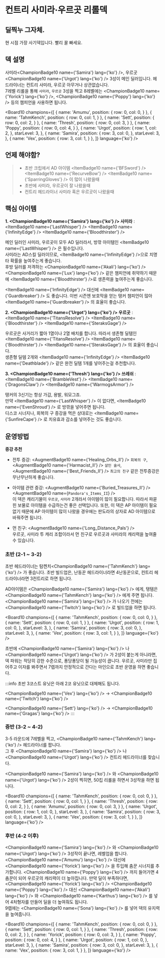 # 컨트리 사미라·우르곳 리롤덱

## 딜찍누 그자체.

현 시점 가장 사기덱입니다. 빨리 꿀 빠세요.

## 덱 설명

사미라<ChampionBadge10 name={'Samira'} lang={'ko'} />, 우르곳<ChampionBadge10 name={'Urgot'} lang={'ko'} /> 3성이 메인 딜러입니다.
헤드라이너는 컨트리 사미라, 우르곳 아무거나 상관없습니다. <br /> 7레벨 리롤을 통해 `사미라`, `우르곳` 3성을 찍고 8레벨에는 <ChampionBadge10 name={'Yorick'} lang={'ko'} />, <ChampionBadge10 name={'Poppy'} lang={'ko'} /> 등의 챔피언을 사용하면 됩니다.

<Board10 champions={[
  {
    name: 'Amumu',
    position: {
      row: 0,
      col: 0,
    }
  },
  {
    name: 'TahmKench',
    position: {
      row: 0,
      col: 1,
    }
  },
  {
    name: 'Sett',
    position: {
      row: 0,
      col: 2,
    }
  },
  {
    name: 'Thresh',
    position: {
      row: 0,
      col: 3,
    }
  },
  {
    name: 'Poppy',
    position: {
      row: 0,
      col: 4,
    }
  },
  {
    name: 'Urgot',
    position: {
      row: 1,
      col: 2,
    },
    starLevel: 3,
  },
  {
    name: 'Samira',
    position: {
      row: 3,
      col: 0,
    },
    starLevel: 3,
  },
  {
    name: 'Vex',
    position: {
      row: 3,
      col: 1,
    }
  },
]} language={'ko'} />

## 언제 해야함?

> - 초반 크립에서 AD 아이템  <ItemBadge10 name={'BFSword'} /> <ItemBadge10 name={'RecurveBow'} /> <ItemBadge10 name={'SparringGloves'} /> 이 많이 나왔을때
> - 초반에 사미라, 우르곳이 잘 나왔을때
> - 컨트리 헤드라이너 사미라 혹은 우르곳이 나왔을때

## 핵심 아이템

**1. <ChampionBadge10 name={'Samira'} lang={'ko'} /> 사미라** : <ItemBadge10 name={'LastWhisper'} /> <ItemBadge10 name={'InfinityEdge'} /> <ItemBadge10 name={'Bloodthirster'} />

메인 딜러인 사미라, 우르곳이 모두 AD 딜러라서, 방깎 아이템인 <ItemBadge10 name={'LastWhisper'} /> 은 필수입니다. <br />
사미라는 AD스킬 딜러이므로, <ItemBadge10 name={'InfinityEdge'} />으로 치명타 확률을 높여주는게 좋습니다. <br />
후방 딜러를 저격하는 <ChampionBadge10 name={'Akali'} lang={'ko'} /> <ChampionBadge10 name={'Lux'} lang={'ko'} /> 같은 챔피언에 취약하기 때문에 <ItemBadge10 name={'Bloodthirster'} />로 생존력을 높여주는게 좋습니다.

<ItemBadge10 name={'InfinityEdge'} /> 대신에 <ItemBadge10 name={'Guardbreaker'} /> 도 좋습니다. 이번 시즌엔 보호막을 얻는 탱커 챔피언이 많아 <ItemBadge10 name={'Guardbreaker'} /> 의 효율이 좋습니다.

**2. <ChampionBadge10 name={'Urgot'} lang={'ko'} /> 우르곳** : <ItemBadge10 name={'TitansResolve'} /> <ItemBadge10 name={'Bloodthirster'} /> <ItemBadge10 name={'SteraksGage'} />

우르곳은 사거리가 짧아 1열이나 2열 배치를 합니다. 따라서 생존형 딜템인 <ItemBadge10 name={'TitansResolve'} /> <ItemBadge10 name={'Bloodthirster'} /> <ItemBadge10 name={'SteraksGage'} /> 의 효율이 좋습니다. <br/>
생존형 딜템 2개와 <ItemBadge10 name={'InfinityEdge'} /> <ItemBadge10 name={'Deathblade'} /> 같은 완전 딜템 1개를 넣어주는걸 추천합니다.

**3. <ChampionBadge10 name={'Thresh'} lang={'ko'} /> 쓰레쉬** : <ItemBadge10 name={'BrambleVest'} /> <ItemBadge10 name={'DragonsClaw'} /> <ItemBadge10 name={'WarmogsArmor'} />

탱커의 3신기는 항상 가갑, 용발, 워모그죠. <br/>
만약 <ItemBadge10 name={'LastWhisper'} /> 이 없다면, <ItemBadge10 name={'EvenShroud'} /> 로 방깎을 넣어주면 됩니다. <br />
디스코 시너지나, 회복의 구 증강을 먹은 상대로는 <ItemBadge10 name={'SunfireCape'} /> 로 치유효과 감소를 넣어주는 것도 좋습니다.

## 운영방법


**증강 추천**

- 전투 증강: <AugmentBadge10 name={'Healing_Orbs_II'} /> `회복의 구`, <AugmentBadge10 name={'Harmacist_II'} /> `살인 술사`, <AugmentBadge10 name={'Best_Friends_II'} /> `최고의 친구` 같은 전투증강은 무난무난하게 좋습니다. <br />

- 아이템 관련 증강: <AugmentBadge10 name={'Buried_Treasures_II'} /> <AugmentBadge10 name={`Pandora's_Items_II`} /> <br />
  이 덱은 캐리기물이 `우르곳`, `사미라` 2개라서 아이템이 많이 필요합니다. 따라서 파묻힌 보물로 아이템을 수급하는건 좋은 선택입니다. 또한, 이 덱은 AP 아이템이 필요 없기 때문에 AP 아이템이 많이 나왔을 경우에는 판도라의 상자로 AD 아이템으로 바꿔주면 됩니다. <br />

- 먼 친구: <AugmentBadge10 name={'Long_Distance_Pals'} /> <br />
우르곳, 사미라 투 캐리 조합이라서 먼 친구로 우르곳과 사미라의 캐리력을 높여줄 수 있습니다.

### 초반 (2-1 ~ 3-2)

초반 헤드라이너는 탐켄치<ChampionBadge10 name={'TahmKench'} lang={'ko'} /> 가 좋습니다.
초반 빌드업은, 난동꾼 헤드라이너라면 4난동꾼으로, 컨트리 헤드라이너라면 3컨트리로 하면 됩니다.

AD아이템은 <ChampionBadge10 name={'Samira'} lang={'ko'} /> 에게, 탱템은 <ChampionBadge10 name={'TahmKench'} lang={'ko'} /> 에게 주면 됩니다. <br />
<ChampionBadge10 name={'Samira'} lang={'ko'} /> 가 나오기 전에는 <ChampionBadge10 name={'Twitch'} lang={'ko'} /> 로 빌드업을 하면 됩니다.

<Board10 champions={[
  {
    name: 'TahmKench',
    position: {
      row: 0,
      col: 0,
    }
  },
  {
    name: 'Sett',
    position: {
      row: 0,
      col: 1,
    }
  },
  {
    name: 'Urgot',
    position: {
      row: 1,
      col: 0,
    },
    starLevel: 3,
  },
  {
    name: 'Samira',
    position: {
      row: 3,
      col: 0,
    },
    starLevel: 3,
  },
  {
    name: 'Vex',
    position: {
      row: 3,
      col: 1,
    }
  },
]} language={'ko'} />
<Gap />

초반에 <ChampionBadge10 name={'Samira'} lang={'ko'} /> 나 <ChampionBadge10 name={'Urgot'} lang={'ko'} /> 가 2성이 붙는게 아니라면, 덱 파워는 적당히 강한 수준으로,
퐁당퐁당이 될 가능성이 큽니다. 우르곳, 사미라만 집어주고 이자를 봐주면서 7렙까지 안정적으로 간다는 마인으로 초반 운영을 하면 좋습니다.

:::info
초반 3코스트 유닛은 아래 2코 유닛으로 대체해도 됩니다.

<ChampionBadge10 name={'Vex'} lang={'ko'} /> → <ChampionBadge10 name={'Twitch'} lang={'ko'} />

<ChampionBadge10 name={'Sett'} lang={'ko'} /> →  <ChampionBadge10 name={'Gragas'} lang={'ko'} />
:::

### 중반 (3-2 ~ 4-2)

3-5 라운드에 7레벨을 찍고, <ChampionBadge10 name={'TahmKench'} lang={'ko'} /> 헤드라이너를 팝니다. <br />
그 후 <ChampionBadge10 name={'Samira'} lang={'ko'} /> 나 <ChampionBadge10 name={'Urgot'} lang={'ko'} /> 컨트리 헤드라이너를 찾습니다.

<ChampionBadge10 name={'Samira'} lang={'ko'} /> 와 <ChampionBadge10 name={'Urgot'} lang={'ko'} /> 2성이 찍히면, 50킵 리롤을 하면서 3성작을 하면 됩니다.

<Board10 champions={[
  {
    name: 'TahmKench',
    position: {
      row: 0,
      col: 0,
    }
  },
  {
    name: 'Sett',
    position: {
      row: 0,
      col: 1,
    }
  },
  {
    name: 'Thresh',
    position: {
      row: 0,
      col: 2,
    }
  },
  {
    name: 'Amumu',
    position: {
      row: 0,
      col: 3,
    }
  },
  {
    name: 'Urgot',
    position: {
      row: 1,
      col: 0,
    },
    starLevel: 3,
  },
  {
    name: 'Samira',
    position: {
      row: 3,
      col: 0,
    },
    starLevel: 3,
  },
  {
    name: 'Vex',
    position: {
      row: 3,
      col: 1,
    }
  },
]} language={'ko'} />

### 후반 (4-2 이후)

<ChampionBadge10 name={'Samira'} lang={'ko'} /> 와 <ChampionBadge10 name={'Urgot'} lang={'ko'} /> 3성작이 끝나면, 레벨업을 합니다.
<ChampionBadge10 name={'Amumu'} lang={'ko'} /> 대신에 <ChampionBadge10 name={'Yorick'} lang={'ko'} /> 을 투입해 춤꾼 시너지를 추가합니다. <ChampionBadge10 name={'Poppy'} lang={'ko'} /> 까지 들어가면
4춤꾼이 되어 우르곳의 캐리력이 더 높아집니다. 만약 딜이 부족하다면, <ChampionBadge10 name={'Yorick'} lang={'ko'} /> <ChampionBadge10 name={'Poppy'} lang={'ko'} />  대신 <ChampionBadge10 name={'Akali'} lang={'ko'} /> 와 <ChampionBadge10 name={'Karthus'} lang={'ko'} /> 를 넣어 4처형자를 만들어 딜을 더 높여줘도 됩니다. <br />
9렙에는 <ChampionBadge10 name={'Sona'} lang={'ko'} /> 를 넣어 덱의 유지력을 높여줍니다.

<Board10 champions={[
  {
    name: 'TahmKench',
    position: {
      row: 0,
      col: 0,
    }
  },
  {
    name: 'Sett',
    position: {
      row: 0,
      col: 1,
    }
  },
  {
    name: 'Thresh',
    position: {
      row: 0,
      col: 2,
    }
  },
  {
    name: 'Yorick',
    position: {
      row: 0,
      col: 3,
    }
  },
  {
    name: 'Poppy',
    position: {
      row: 0,
      col: 4,
    }
  },
  {
    name: 'Urgot',
    position: {
      row: 1,
      col: 0,
    },
    starLevel: 3,
  },
  {
    name: 'Samira',
    position: {
      row: 3,
      col: 0,
    },
    starLevel: 3,
  },
  {
    name: 'Vex',
    position: {
      row: 3,
      col: 1,
    }
  },
]} language={'ko'} />




